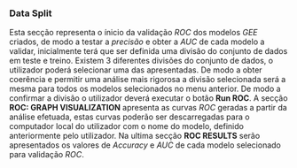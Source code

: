 ### **Data Split**

Esta secção representa o ínicio da validação *ROC* dos modelos *GEE* criados, de modo a testar a *precisão* e obter a *AUC* de cada modelo a validar, inicialmente terá que ser definida uma divisão do conjunto de dados em teste e treino. Existem 3 diferentes divisões do conjunto de dados, o utilizador poderá selecionar uma das apresentadas. De modo a obter coerência e permitir uma análise mais rigorosa a divisão selecionada será a mesma para todos os modelos selecionados no menu anterior. De modo a confirmar a divisão o utilizador deverá executar o botão **Run ROC**. A secção **ROC: GRAPH VISUALIZATION** apresenta as curvas *ROC* geradas a partir da análise efetuada, estas curvas poderão ser descarregadas para o computador local do utilizador com o nome do modelo, definido anteriormente pelo utilizador. Na ultima secção **ROC RESULTS** serão apresentados os valores de *Accuracy*  e *AUC* de cada modelo selecionado para validação *ROC*. 